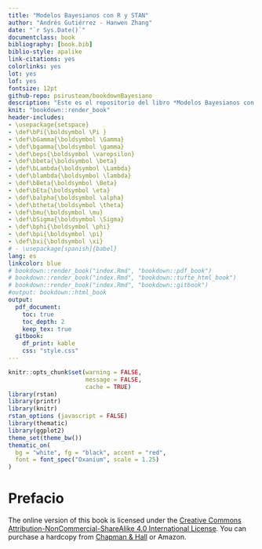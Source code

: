 ```yaml
--- 
title: "Modelos Bayesianos con R y STAN"
author: "Andrés Gutiérrez - Hanwen Zhang"
date: "`r Sys.Date()`"
documentclass: book
bibliography: [book.bib]
biblio-style: apalike
link-citations: yes
colorlinks: yes
lot: yes
lof: yes
fontsize: 12pt
github-repo: psirusteam/bookdownBayesiano
description: "Este es el repositorio del libro *Modelos Bayesianos con R y STAN*."
knit: "bookdown::render_book"
header-includes:
- \usepackage{setspace}
- \def\bPi{\boldsymbol \Pi }
- \def\bGamma{\boldsymbol \Gamma}
- \def\bgamma{\boldsymbol \gamma}
- \def\beps{\boldsymbol \varepsilon}
- \def\bbeta{\boldsymbol \beta}
- \def\bLambda{\boldsymbol \Lambda}
- \def\blambda{\boldsymbol \lambda}
- \def\bBeta{\boldsymbol \Beta}
- \def\bEta{\boldsymbol \eta}
- \def\balpha{\boldsymbol \alpha}
- \def\btheta{\boldsymbol \theta}
- \def\bmu{\boldsymbol \mu}
- \def\bSigma{\boldsymbol \Sigma}
- \def\bphi{\boldsymbol \phi}
- \def\bpi{\boldsymbol \pi}
- \def\bxi{\boldsymbol \xi}
# - \usepackage[spanish]{babel}
lang: es
linkcolor: blue
# bookdown::render_book("index.Rmd", "bookdown::pdf_book")
# bookdown::render_book("index.Rmd", "bookdown::tufte_html_book")
# bookdown::render_book("index.Rmd", "bookdown::gitbook")
#output: bookdown::html_book
output:
  pdf_document:
    toc: true
    toc_depth: 2
    keep_tex: true
  gitbook:
    df_print: kable
    css: "style.css"
---
```


```r
knitr::opts_chunk$set(warning = FALSE, 
                      message = FALSE,
                      cache = TRUE)
library(rstan)
library(printr)
library(knitr)
rstan_options (javascript = FALSE)
library(thematic)
library(ggplot2) 
theme_set(theme_bw())
thematic_on(
  bg = "white", fg = "black", accent = "red",
  font = font_spec("Oxanium", scale = 1.25)
)
```



# Prefacio {-}


<!-- ![Creative Commons License](https://mirrors.creativecommons.org/presskit/buttons/88x31/png/by-nc-sa.png)   -->
The online version of this book is licensed under the [Creative Commons Attribution-NonCommercial-ShareAlike 4.0 International License](http://creativecommons.org/licenses/by-nc-sa/4.0/). You can purchase a hardcopy from [Chapman & Hall](https://www.crcpress.com/product/isbn/9781138700109) or Amazon.
